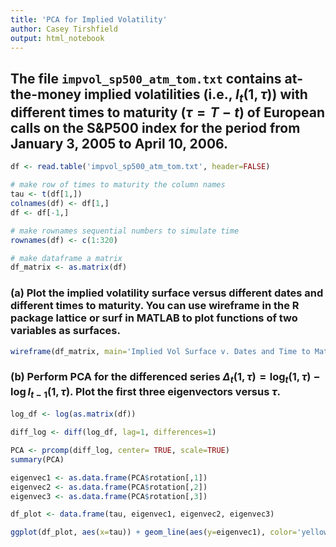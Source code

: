 ```yaml
---
title: 'PCA for Implied Volatility'
author: Casey Tirshfield
output: html_notebook
---
```


## The file $\texttt{impvol_sp500_atm_tom.txt}$ contains at-the-money implied volatilities (i.e., $I_t(1,\tau)$) with different times to maturity $(\tau = T-t)$ of European calls on the S&P500 index for the period from January 3, 2005 to April 10, 2006. 

```r
df <- read.table('impvol_sp500_atm_tom.txt', header=FALSE)

# make row of times to maturity the column names
tau <- t(df[1,])
colnames(df) <- df[1,]
df <- df[-1,]

# make rownames sequential numbers to simulate time
rownames(df) <- c(1:320)

# make dataframe a matrix
df_matrix <- as.matrix(df)
```

### (a) Plot the implied volatility surface versus different dates and different times to maturity. You can use wireframe in the R package lattice or surf in MATLAB to plot functions of two variables as surfaces.

```r
wireframe(df_matrix, main='Implied Vol Surface v. Dates and Time to Maturity', drape=TRUE, aspect=c(.5, .5), screen = list(z=120, x=-60), zlab=list('imp vol', cex=0.7), xlab=list('date', cex=0.7), ylab=list(expression(tau), cex=0.7), col.regions=heat.colors(100))
```

### (b) Perform PCA for the differenced series $\Delta_t(1,\tau)=\log_t(1,\tau)-\log I_{t-1}(1,\tau)$. Plot the first three eigenvectors versus $\tau$.

```r
log_df <- log(as.matrix(df))

diff_log <- diff(log_df, lag=1, differences=1)

PCA <- prcomp(diff_log, center= TRUE, scale=TRUE)
summary(PCA)

eigenvec1 <- as.data.frame(PCA$rotation[,1])
eigenvec2 <- as.data.frame(PCA$rotation[,2])
eigenvec3 <- as.data.frame(PCA$rotation[,3])

df_plot <- data.frame(tau, eigenvec1, eigenvec2, eigenvec3)

ggplot(df_plot, aes(x=tau)) + geom_line(aes(y=eigenvec1), color='yellow') + geom_line(aes(y=eigenvec2), color='orange') + geom_line(aes(y=eigenvec3), color='red') + ylab('eigenvectors') + xlab(expression(tau)) + ggtitle('First Three Eigenvectors v Tau')
```